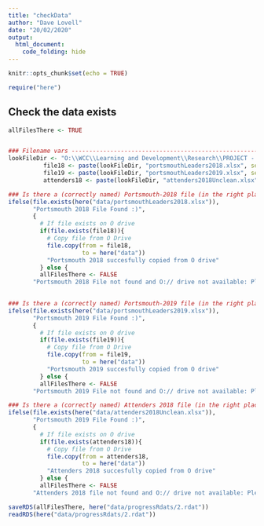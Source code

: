 ```yaml
---
title: "checkData"
author: "Dave Lovell"
date: "20/02/2020"
output:
  html_document:
    code_folding: hide
---
```


```r
knitr::opts_chunk$set(echo = TRUE)
```

```r
require("here")
```

## Check the data exists

```r
allFilesThere <- TRUE


### Filename vars -----------------------------------------------------------------------------
lookFileDir <- "O:\\WCC\\Learning and Development\\Research\\PROJECT - Portsmouth 2019 onwards\\Data\\unclean"
          file18 <- paste(lookFileDir, "portsmouthLeaders2018.xlsx", sep = "\\")
          file19 <- paste(lookFileDir, "portsmouthLeaders2019.xlsx", sep = "\\")
          attenders18 <- paste(lookFileDir, "attenders2018Unclean.xlsx", sep = "\\")

### Is there a (correctly named) Portsmouth-2018 file (in the right place) --------------------
ifelse(file.exists(here("data/portsmouthLeaders2018.xlsx")),
       "Portsmouth 2018 File Found :)",
       {
         # If file exists on O drive
         if(file.exists(file18)){
           # Copy file from O Drive
           file.copy(from = file18,
                     to = here("data"))
           "Portsmouth 2018 succesfully copied from O drive"
         } else {
         allFilesThere <- FALSE
       "Portsmouth 2018 File not found and O:// drive not available: Please place 'portsmouthLeaders2018.xlsx' in the 'data' directory and knit this document again"}})
          

### Is there a (correctly named) Portsmouth-2019 file (in the right place) --------------------
ifelse(file.exists(here("data/portsmouthLeaders2019.xlsx")),
       "Portsmouth 2019 File Found :)",
       {
         # If file exists on O drive
         if(file.exists(file19)){
           # Copy file from O Drive
           file.copy(from = file19,
                     to = here("data"))
           "Portsmouth 2019 succesfully copied from O drive"
         } else {
         allFilesThere <- FALSE
       "Portsmouth 2019 File not found and O:// drive not available: Please place 'portsmouthLeaders2019.xlsx' in the 'data' directory and knit this document again"}})

### Is there a (correctly named) Attenders 2018 file (in the right place) --------------------
ifelse(file.exists(here("data/attenders2018Unclean.xlsx")),
       "Portsmouth 2019 File Found :)",
       {
         # If file exists on O drive
         if(file.exists(attenders18)){
           # Copy file from O Drive
           file.copy(from = attenders18,
                     to = here("data"))
           "Attenders 2018 succesfully copied from O drive"
         } else {
         allFilesThere <- FALSE
       "Attenders 2018 file not found and O:// drive not available: Please place 'portsmouthLeaders2019.xlsx' in the 'data' directory and knit this document again"}})
```

```r
saveRDS(allFilesThere, here("data/progressRdats/2.rdat"))
readRDS(here("data/progressRdats/2.rdat"))
```


